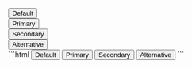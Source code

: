 
<DemoCard title="Outline">

<div className="grid gap-4 mt-6 xl:flex">
	<div>
		<button 
      className="eolo-btn bg-opacity-5 border-opacity-90 text-slate-600/50 
                  hover:bg-opacity-100 hover:border-opacity-90 hover:text-white
                  dark:bg-opacity-20 dark:border-white/30
                  dark:hover:bg-opacity-100 dark:hover:border-opacity-90 dark:hover:border-slate-900">
			Default
		</button>
	</div>
	<div>
		<button 
      className="eolo-btn bg-primary border-primary bg-opacity-5 border-opacity-90 text-primary 
                  hover:bg-opacity-100 hover:border-opacity-90 hover:text-white
                  dark:bg-primary/10 dark:border-primary dark:text-primary
                  dark:hover:bg-primary dark:hover:border-primary dark:hover:text-white">
			Primary
		</button>
	</div>
	<div>
		<button 
      className="eolo-btn bg-secondary border-secondary bg-opacity-5 border-opacity-90 text-secondary-600 
                  hover:bg-opacity-100 hover:border-opacity-90 hover:text-white
                  dark:bg-secondary/10 dark:border-secondary-200 dark:text-secondary-200
                  dark:hover:bg-secondary dark:hover:border-secondary dark:hover:text-white">
			Secondary
		</button>
	</div>
	<div>
		<button 
      className="eolo-btn bg-alt border-alt bg-opacity-5 border-opacity-90 text-alt-600 
                  hover:bg-opacity-100 hover:border-opacity-90 hover:text-white
                  dark:bg-alt/10 dark:border-alt-600 dark:text-alt-600
                  dark:hover:bg-alt dark:hover:border-alt dark:hover:text-white">
			Alternative
		</button>
	</div>
</div>

<DemoCardCode>
```html
<button class="eolo-btn bg-opacity-5 border-opacity-90 text-slate-600/50 hover:bg-opacity-100 hover:border-opacity-90 hover:text-white dark:bg-opacity-20 dark:border-white/30 dark:hover:bg-opacity-100 dark:hover:border-opacity-90 dark:hover:border-slate-900">
  Default
</button>

<button class="eolo-btn bg-primary border-primary bg-opacity-5 border-opacity-90 text-primary hover:bg-opacity-100 hover:border-opacity-90 hover:text-white dark:bg-primary/10 dark:border-primary dark:text-primary dark:hover:bg-primary dark:hover:border-primary dark:hover:text-white">
  Primary
</button>

<button class="eolo-btn bg-secondary border-secondary bg-opacity-5 border-opacity-90 text-secondary-600 hover:bg-opacity-100 hover:border-opacity-90 hover:text-white dark:bg-secondary/10 dark:border-secondary-200 dark:text-secondary-200 dark:hover:bg-secondary dark:hover:border-secondary dark:hover:text-white">
  Secondary
</button>

<button class="eolo-btn bg-alt border-alt bg-opacity-5 border-opacity-90 text-alt-600 hover:bg-opacity-100 hover:border-opacity-90 hover:text-white dark:bg-alt/10 dark:border-alt-600 dark:text-alt-600 dark:hover:bg-alt dark:hover:border-alt dark:hover:text-white">
  Alternative
</button>
```
</DemoCardCode>
</DemoCard>

